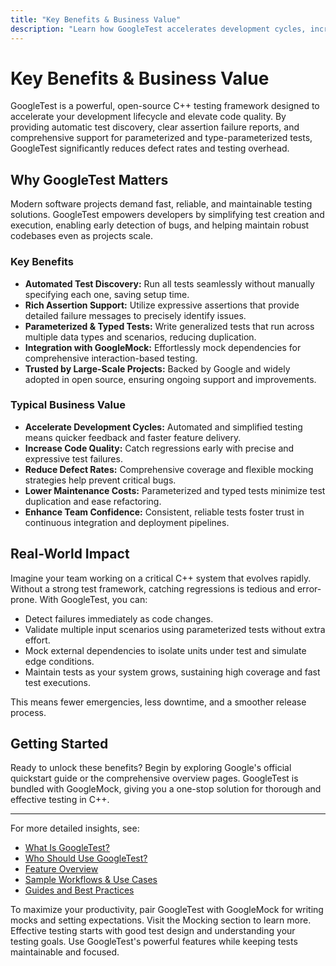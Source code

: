 ```yaml
---
title: "Key Benefits & Business Value"
description: "Learn how GoogleTest accelerates development cycles, increases code quality, and reduces defect rates by providing automatic test discovery, assertive error reporting, and comprehensive support for parameterized and type-parameterized testing. See why high-profile tech and open-source projects trust GoogleTest in production."
---
```


# Key Benefits & Business Value

GoogleTest is a powerful, open-source C++ testing framework designed to accelerate your development lifecycle and elevate code quality. By providing automatic test discovery, clear assertion failure reports, and comprehensive support for parameterized and type-parameterized tests, GoogleTest significantly reduces defect rates and testing overhead.

## Why GoogleTest Matters

Modern software projects demand fast, reliable, and maintainable testing solutions. GoogleTest empowers developers by simplifying test creation and execution, enabling early detection of bugs, and helping maintain robust codebases even as projects scale.

### Key Benefits

- **Automated Test Discovery:** Run all tests seamlessly without manually specifying each one, saving setup time.
- **Rich Assertion Support:** Utilize expressive assertions that provide detailed failure messages to precisely identify issues.
- **Parameterized & Typed Tests:** Write generalized tests that run across multiple data types and scenarios, reducing duplication.
- **Integration with GoogleMock:** Effortlessly mock dependencies for comprehensive interaction-based testing.
- **Trusted by Large-Scale Projects:** Backed by Google and widely adopted in open source, ensuring ongoing support and improvements.

### Typical Business Value

- **Accelerate Development Cycles:** Automated and simplified testing means quicker feedback and faster feature delivery.
- **Increase Code Quality:** Catch regressions early with precise and expressive test failures.
- **Reduce Defect Rates:** Comprehensive coverage and flexible mocking strategies help prevent critical bugs.
- **Lower Maintenance Costs:** Parameterized and typed tests minimize test duplication and ease refactoring.
- **Enhance Team Confidence:** Consistent, reliable tests foster trust in continuous integration and deployment pipelines.

## Real-World Impact

Imagine your team working on a critical C++ system that evolves rapidly. Without a strong test framework, catching regressions is tedious and error-prone. With GoogleTest, you can:

- Detect failures immediately as code changes.
- Validate multiple input scenarios using parameterized tests without extra effort.
- Mock external dependencies to isolate units under test and simulate edge conditions.
- Maintain tests as your system grows, sustaining high coverage and fast test executions.

This means fewer emergencies, less downtime, and a smoother release process.

## Getting Started

Ready to unlock these benefits? Begin by exploring Google's official quickstart guide or the comprehensive overview pages. GoogleTest is bundled with GoogleMock, giving you a one-stop solution for thorough and effective testing in C++.

---

For more detailed insights, see:

- [What Is GoogleTest?](/overview/introduction-core-value/what-is-googletest)
- [Who Should Use GoogleTest?](/overview/introduction-core-value/who-should-use-googletest)
- [Feature Overview](/overview/quick-tour-features-usecases/feature-overview)
- [Sample Workflows & Use Cases](/overview/quick-tour-features-usecases/sample-workflows)
- [Guides and Best Practices](/guides/getting-started/install-and-setup)

<Tip>
To maximize your productivity, pair GoogleTest with GoogleMock for writing mocks and setting expectations. Visit the Mocking section to learn more.
</Tip>

<Note>
Effective testing starts with good test design and understanding your testing goals. Use GoogleTest's powerful features while keeping tests maintainable and focused.
</Note>
